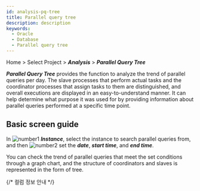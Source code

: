 ```yaml
---
id: analysis-pq-tree
title: Parallel query tree
description: description
keywords:
  - Oracle
  - Database
  - Parallel query tree
---
```


Home > Select Project > **_Analysis_** > **_Parallel Query Tree_**

**_Parallel Query Tree_** provides the function to analyze the trend of parallel queries per day. The slave processes that perform actual tasks and the coordinator processes that assign tasks to them are distinguished, and overall executions are displayed in an easy-to-understand manner. It can help determine what purpose it was used for by providing information about parallel queries performed at a specific time point.

## Basic screen guide

<ImgLang img="db-pq-tree.png" desc="Parallel Query Tree" />

In ![number1](/img/number-01.png) **_Instance_**, select the instance to search parallel queries from, and then ![number2](/img/number-02.png) set the **_date_**, **_start time_**, and **_end time_**.

You can check the trend of parallel queries that meet the set conditions through a graph chart, and the structure of coordinators and slaves is represented in the form of tree.

{/* 컬럼 정보 안내 */}

<Oraclecolumn />
